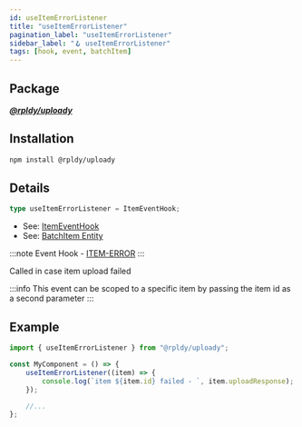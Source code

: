 ```yaml
---
id: useItemErrorListener
title: "useItemErrorListener"
pagination_label: "useItemErrorListener"
sidebar_label: "🪝 useItemErrorListener"
tags: [hook, event, batchItem]
---
```


## Package

**_[@rpldy/uploady](../../packages/rpldy-uploady)_**

## Installation

```bash npm2yarn
npm install @rpldy/uploady
```

## Details

```typescript
type useItemErrorListener = ItemEventHook;
```

- See: [ItemEventHook](../types#itemeventhook)
- See: [BatchItem Entity](../entities#batchitem)

:::note
Event Hook - [ITEM-ERROR](../events#itemError)
:::

Called in case item upload failed

:::info
This event can be scoped to a specific item by passing the item id as a second parameter
:::

## Example

```javascript
import { useItemErrorListener } from "@rpldy/uploady";

const MyComponent = () => {
    useItemErrorListener((item) => {
        console.log(`item ${item.id} failed - `, item.uploadResponse);
    });

    //...
};
```

